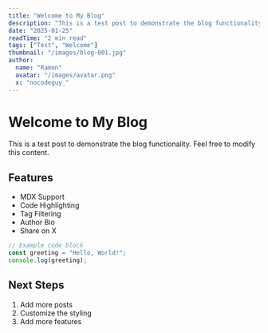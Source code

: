 ```yaml
---
title: "Welcome to My Blog"
description: "This is a test post to demonstrate the blog functionality"
date: "2025-01-25"
readTime: "2 min read"
tags: ["Test", "Welcome"]
thumbnail: "/images/blog-001.jpg"
author:
  name: "Ramon"
  avatar: "/images/avatar.png"
  x: "nocodeguy_"
---
```


# Welcome to My Blog

This is a test post to demonstrate the blog functionality. Feel free to modify this content.

## Features

- MDX Support
- Code Highlighting
- Tag Filtering
- Author Bio
- Share on X

```javascript
// Example code block
const greeting = "Hello, World!";
console.log(greeting);
```

## Next Steps

1. Add more posts
2. Customize the styling
3. Add more features

<AuthorBio author={frontmatter.author} />

<ShareOnX 
  title={frontmatter.title}
  url="https://nocodeguy.dev/blog/welcome-to-my-blog"
/>
